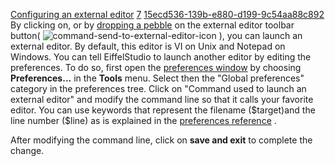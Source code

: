 [[Property:title|Configuring an external editor]]
[[Property:weight|7]]
[[Property:uuid|15ecd536-139b-e880-d199-9c54aa88c892]]
By clicking on, or by [[Pick-and-drop mechanism|dropping a pebble]]  on the external editor toolbar button( [[Image:command-send-to-external-editor-icon]] ), you can launch an external editor. By default, this editor is VI on Unix and Notepad on Windows. You can tell EiffelStudio to launch another editor by editing the preferences. 
To do so, first open the [[Preferences Reference|preferences window]]  by choosing '''Preferences...''' in the '''Tools''' menu. Select then the "Global preferences" category in the preferences tree. Click on "Command used to launch an external editor" and modify the command line so that it calls your favorite editor. You can use keywords that represent the filename ($target)and the line number ($line) as is explained in the [[Preferences Reference|preferences reference]] . 

After modifying the command line, click on '''save and exit''' to complete the change. 

{{seealso|<br/>
[[Preferences Reference|Preference window description]]  <br/>
[[EiffelStudio preferences: Introduction|Preferences reference]]  }}




